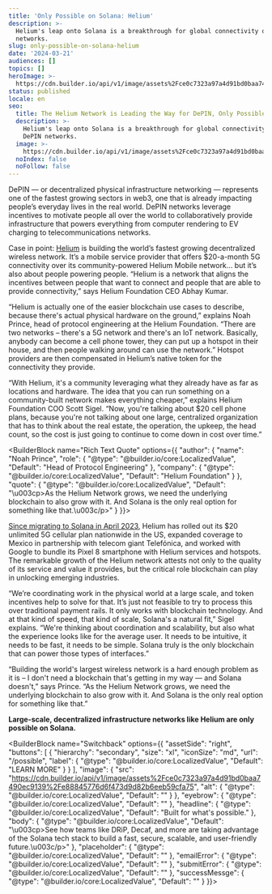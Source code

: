 ```yaml
---
title: 'Only Possible on Solana: Helium'
description: >-
  Helium's leap onto Solana is a breakthrough for global connectivity over DePIN
  networks.
slug: only-possible-on-solana-helium
date: '2024-03-21'
audiences: []
topics: []
heroImage: >-
  https://cdn.builder.io/api/v1/image/assets%2Fce0c7323a97a4d91bd0baa7490ec9139%2Fcd63bcb78bde46279789ca1aba495691
status: published
locale: en
seo:
  title: The Helium Network is Leading the Way for DePIN, Only Possible on Solana
  description: >-
    Helium's leap onto Solana is a breakthrough for global connectivity over
    DePIN networks.
  image: >-
    https://cdn.builder.io/api/v1/image/assets%2Fce0c7323a97a4d91bd0baa7490ec9139%2Fcd63bcb78bde46279789ca1aba495691
  noIndex: false
  noFollow: false
---
```



<YouTube videoId="VaBJu3dXpKk" />


DePIN — or decentralized physical infrastructure networking — represents one of the fastest growing sectors in web3, one that is already impacting people’s everyday lives in the real world. DePIN networks leverage incentives to motivate people all over the world to collaboratively provide infrastructure that powers everything from computer rendering to EV charging to telecommunications networks. 

Case in point: [Helium](https://solana.com/news/case-study-helium) is building the world’s fastest growing decentralized wireless network. It’s a mobile service provider that offers $20-a-month 5G connectivity over its community-powered Helium Mobile network… but it’s also about people powering people. “Helium is a network that aligns the incentives between people that want to connect and people that are able to provide connectivity,” says Helium Foundation CEO Abhay Kumar.

“Helium is actually one of the easier blockchain use cases to describe, because there's actual physical hardware on the ground,” explains Noah Prince, head of protocol engineering at the Helium Foundation. “There are two networks – there's a 5G network and there's an IoT network. Basically, anybody can become a cell phone tower, they can put up a hotspot in their house, and then people walking around can use the network.” Hotspot providers are then compensated in Helium’s native token for the connectivity they provide. 

“With Helium, it's a community leveraging what they already have as far as locations and hardware. The idea that you can run something on a community-built network makes everything cheaper,” explains Helium Foundation COO Scott Sigel. “Now, you're talking about $20 cell phone plans, because you're not talking about one large, centralized organization that has to think about the real estate, the operation, the upkeep, the head count, so the cost is just going to continue to come down in cost over time.”

<BuilderBlock name="Rich Text Quote" options={{
  "author": {
    "name": "Noah Prince",
    "role": {
      "@type": "@builder.io/core:LocalizedValue",
      "Default": "Head of Protocol Engineering"
    },
    "company": {
      "@type": "@builder.io/core:LocalizedValue",
      "Default": "Helium Foundation"
    }
  },
  "quote": {
    "@type": "@builder.io/core:LocalizedValue",
    "Default": "\u003cp>As the Helium Network grows, we need the underlying blockchain to also grow with it. And Solana is the only real option for something like that.\u003c/p>"
  }
}}>

</BuilderBlock>

[Since migrating to Solana in April 2023](https://docs.helium.com/solana/migration/), Helium has rolled out its $20 unlimited 5G cellular plan nationwide in the US, expanded coverage to Mexico in partnership with telecom giant Telefónica, and worked with Google to bundle its Pixel 8 smartphone with Helium services and hotspots. The remarkable growth of the Helium network attests not only to the quality of its service and value it provides, but the critical role blockchain can play in unlocking emerging industries. 

“We’re coordinating work in the physical world at a large scale, and token incentives help to solve for that. It’s just not feasible to try to process this over traditional payment rails. It only works with blockchain technology. And at that kind of speed, that kind of scale, Solana's a natural fit,” Sigel explains. “We're thinking about coordination and scalability, but also what the experience looks like for the average user. It needs to be intuitive, it needs to be fast, it needs to be simple. Solana truly is the only blockchain that can power those types of interfaces.”

“Building the world's largest wireless network is a hard enough problem as it is – I don't need a blockchain that's getting in my way — and Solana doesn't,” says Prince. “As the Helium Network grows, we need the underlying blockchain to also grow with it. And Solana is the only real option for something like that.” 

**Large-scale, decentralized infrastructure networks like Helium are only possible on Solana.**

<BuilderBlock name="Switchback" options={{
  "assetSide": "right",
  "buttons": [
    {
      "hierarchy": "secondary",
      "size": "xl",
      "iconSize": "md",
      "url": "/possible",
      "label": {
        "@type": "@builder.io/core:LocalizedValue",
        "Default": "LEARN MORE"
      }
    }
  ],
  "image": {
    "src": "https://cdn.builder.io/api/v1/image/assets%2Fce0c7323a97a4d91bd0baa7490ec9139%2Fe88845776d6f473d9d82b6eeb59cfa75",
    "alt": {
      "@type": "@builder.io/core:LocalizedValue",
      "Default": ""
    }
  },
  "eyebrow": {
    "@type": "@builder.io/core:LocalizedValue",
    "Default": ""
  },
  "headline": {
    "@type": "@builder.io/core:LocalizedValue",
    "Default": "Built for what's possible."
  },
  "body": {
    "@type": "@builder.io/core:LocalizedValue",
    "Default": "\u003cp>See how teams like DRiP, Decaf, and more are taking advantage of the Solana tech stack to build a fast, secure, scalable, and user-friendly future.\u003c/p>"
  },
  "placeholder": {
    "@type": "@builder.io/core:LocalizedValue",
    "Default": ""
  },
  "emailError": {
    "@type": "@builder.io/core:LocalizedValue",
    "Default": ""
  },
  "submitError": {
    "@type": "@builder.io/core:LocalizedValue",
    "Default": ""
  },
  "successMessge": {
    "@type": "@builder.io/core:LocalizedValue",
    "Default": ""
  }
}}>

</BuilderBlock>
